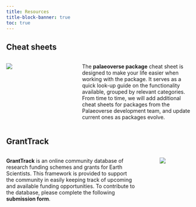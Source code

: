 ```yaml
---
title: Resources
title-block-banner: true
toc: true
---
```


## Cheat sheets

::: columns
::: {.column width="30%"}
[![](./images/palaeoverse-cheatsheet.png)](./images/palaeoverse-cheatsheet.pdf)
:::

::: {.column width="5%"}
<!-- empty column to create gap -->
:::

::: {.column width="65%"}
::: justify
The <a href="https://palaeoverse.org" style="text-decoration: none" target="_blank">**palaeoverse package**</a> cheat sheet is designed to make your life easier when working with the package. It serves as a quick look-up guide on the functionality available, grouped by relevant categories. From time to time, we will add additional cheat sheets for packages from the Palaeoverse development team, and update current ones as packages evolve.
:::
:::
:::

## GrantTrack

::: columns
::: {.column width="75%"}
::: justify
<a href="./funding.qmd" style="text-decoration: none" target="_blank">**GrantTrack**</a> is an online community database of research funding schemes and grants for Earth Scientists. This framework is provided to support the community in easily keeping track of upcoming and available funding opportunities. To contribute to the database, please complete the following <a href="./form/grant.qmd" style="text-decoration: none" target="_blank">**submission form**</a>.
:::
:::

::: {.column width="5%"}
<!-- empty column to create gap -->
:::

::: {.column width="20%"}
[![](./images/GrantTrack.png)](./funding.qmd)
:::
:::
